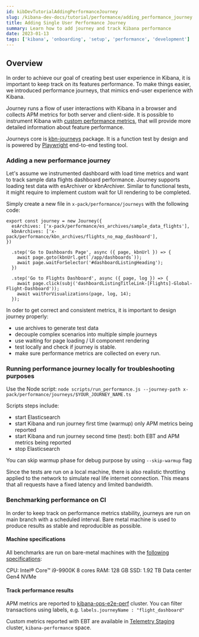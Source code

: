 ```yaml
---
id: kibDevTutorialAddingPerformanceJourney
slug: /kibana-dev-docs/tutorial/performance/adding_performance_journey
title: Adding Single User Performance Journey
summary: Learn how to add journey and track Kibana performance
date: 2023-01-13
tags: ['kibana', 'onboarding', 'setup', 'performance', 'development']
---
```


## Overview
In order to achieve our goal of creating best user experience in Kibana, it is important to keep track on its features performance.
To make things easier, we introduced performance journeys, that mimics end-user experience with Kibana.

Journey runs a flow of user interactions with Kibana in a browser and collects APM metrics for both server and client-side.
It is possible to instrument Kibana with [custom performance metrics](https://docs.elastic.dev/kibana-dev-docs/tutorial/performance/adding_custom_performance_metrics),
that will provide more detailed information about feature performance.

Journeys core is [kbn-journeys](packages/kbn-journeys/README.mdx) package. It is a function test by design and is powered
by [Playwright](https://playwright.dev/) end-to-end testing tool.

### Adding a new performance journey
Let's assume we instrumented dashboard with load time metrics and want to track sample data flights dashboard performance.
Journey supports loading test data with esArchiver or kbnArchiver. Similar to functional tests, it might require to implement custom wait
for UI rendering to be completed.

Simply create a new file in `x-pack/performance/journeys` with the following code:

```
export const journey = new Journey({
  esArchives: ['x-pack/performance/es_archives/sample_data_flights'],
  kbnArchives: ['x-pack/performance/kbn_archives/flights_no_map_dashboard'],
})

  .step('Go to Dashboards Page', async ({ page, kbnUrl }) => {
    await page.goto(kbnUrl.get(`/app/dashboards`));
    await page.waitForSelector('#dashboardListingHeading');
  })

  .step('Go to Flights Dashboard', async ({ page, log }) => {
    await page.click(subj('dashboardListingTitleLink-[Flights]-Global-Flight-Dashboard'));
    await waitForVisualizations(page, log, 14);
  });
```

In oder to get correct and consistent metrics, it is important to design journey properly:
- use archives to generate test data
- decouple complex scenarios into multiple simple journeys
- use waiting for page loading / UI component rendering
- test locally and check if journey is stable.
- make sure performance metrics are collected on every run.

### Running performance journey locally for troubleshooting purposes
Use the Node script:
  `node scripts/run_performance.js --journey-path x-pack/performance/journeys/$YOUR_JOURNEY_NAME.ts`

Scripts steps include:
- start Elasticsearch
- start Kibana and run journey first time (warmup) only APM metrics being reported
- start Kibana and run journey second time (test): both EBT and APM metrics being reported
- stop Elasticsearch

You can skip warmup phase for debug purpose by using `--skip-warmup` flag

Since the tests are run on a local machine, there is also realistic throttling applied to the network to
simulate real life internet connection. This means that all requests have a fixed latency and limited bandwidth.

### Benchmarking performance on CI
In order to keep track on performance metrics stability, journeys are run on main branch with a scheduled interval.
Bare metal machine is used to produce results as stable and reproducible as possible.

#### Machine specifications

All benchmarks are run on bare-metal machines with the [following specifications](https://www.hetzner.com/dedicated-rootserver/ex100):

CPU: Intel® Core™ i9-9900K 8 cores
RAM: 128 GB
SSD: 1.92 TB Data center Gen4 NVMe

#### Track performance results
APM metrics are reported to [kibana-ops-e2e-perf](https://kibana-ops-e2e-perf.kb.us-central1.gcp.cloud.es.io/) cluster.
You can filter transactions using labels, e.g. `labels.journeyName : "flight_dashboard"`

Custom metrics reported with EBT are available in [Telemetry Staging](https://telemetry-v2-staging.elastic.dev/) cluster, `kibana-performance` space.


